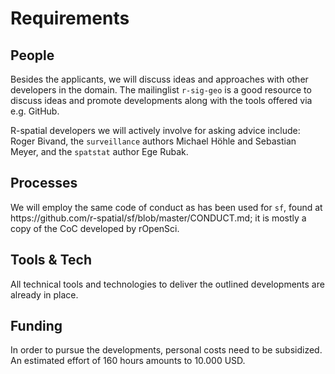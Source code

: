 # Requirements
<!-- 
An idea of what is required to make the project actually happen
-->

## People
<!--
Who needs to be involved, what's the proposed structure, what will it take to get their involvement?
-->

Besides the applicants, we will discuss ideas and approaches with other developers in the domain. The mailinglist `r-sig-geo` is a good resource to discuss ideas and promote developments along with the tools offered via e.g. GitHub.

R-spatial developers we will actively involve for asking advice include: Roger Bivand, the `surveillance` authors Michael Höhle and Sebastian Meyer, and the `spatstat` author Ege Rubak.

## Processes
<!-- 
What processes need to be put in place e.g. codes of conduct, regular ISC meetings, handover to the community at large?
-->

We will employ the same code of conduct as has been used for `sf`, found at https://github.com/r-spatial/sf/blob/master/CONDUCT.md; it is mostly a copy of the CoC developed by rOpenSci.
<!-- Ref? -->


## Tools & Tech
<!--
What is going to be needed to deliver this project? 

Will cloud computing be used - if yes are there are necessary components that will be deciding factors between providers?

Are there tools or tech that don't exist that will be produced to facilitate the project?
-->

All technical tools and technologies to deliver the outlined developments are already in place.

## Funding
<!-- 
[TO DO] THE GUIDANCE IS PRETTY UNCLEAR, ESP IN LIGHT OF GABOR'S PROPOSAL VS AWARD SIZE
-->

In order to pursue the developments, personal costs need to be subsidized. An estimated effort of 160 hours amounts to 10.000 USD.


<!--
## Summary

A summary of the requirements that contextualises the costs
-->
